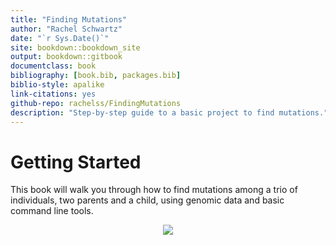 ```yaml
--- 
title: "Finding Mutations"
author: "Rachel Schwartz"
date: "`r Sys.Date()`"
site: bookdown::bookdown_site
output: bookdown::gitbook
documentclass: book
bibliography: [book.bib, packages.bib]
biblio-style: apalike
link-citations: yes
github-repo: rachelss/FindingMutations
description: "Step-by-step guide to a basic project to find mutations."
---
```


# Getting Started

This book will walk you through how to find mutations among a trio of individuals,
two parents and a child,
using genomic data and basic command line tools.

<center>
![](https://cdn-educators.brainpop.com/wp-content/uploads/2014/02/family_tree.png)
</center>
